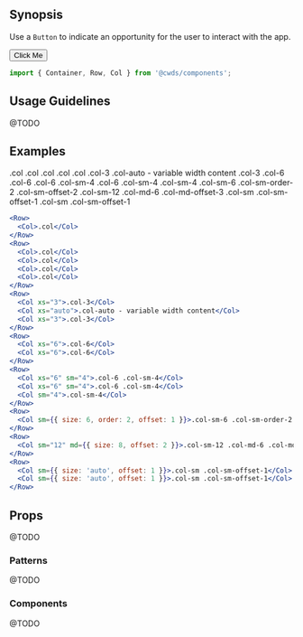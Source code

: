 
## Synopsis

Use a `Button` to indicate an opportunity for the user to interact with the app.

<DemoCard>
  <Button color="primary">Click Me</Button>
</DemoCard>

```jsx
import { Container, Row, Col } from '@cwds/components';
```

## Usage Guidelines

@TODO

## Examples

<div>
  <Row>
    <Col><Card>.col</Card></Col>
  </Row>
  <Row>
    <Col><Card>.col</Card></Col>
    <Col><Card>.col</Card></Col>
    <Col><Card>.col</Card></Col>
    <Col><Card>.col</Card></Col>
  </Row>
  <Row>
    <Col xs="3"><Card>.col-3</Card></Col>
    <Col xs="auto"><Card>.col-auto - variable width content</Card></Col>
    <Col xs="3"><Card>.col-3</Card></Col>
  </Row>
  <Row>
    <Col xs="6"><Card>.col-6</Card></Col>
    <Col xs="6"><Card>.col-6</Card></Col>
  </Row>
  <Row>
    <Col xs="6" sm="4"><Card>.col-6 .col-sm-4</Card></Col>
    <Col xs="6" sm="4"><Card>.col-6 .col-sm-4</Card></Col>
    <Col sm="4"><Card>.col-sm-4</Card></Col>
  </Row>
  <Row>
    <Col sm={{ size: 6, order: 2, offset: 1 }}><Card>.col-sm-6 .col-sm-order-2 .col-sm-offset-2</Card></Col>
  </Row>
  <Row>
    <Col sm="12" md={{ size: 8, offset: 2 }}><Card>.col-sm-12 .col-md-6 .col-md-offset-3</Card></Col>
  </Row>
  <Row>
    <Col sm={{ size: 'auto', offset: 1 }}><Card>.col-sm .col-sm-offset-1</Card></Col>
    <Col sm={{ size: 'auto', offset: 1 }}><Card>.col-sm .col-sm-offset-1</Card></Col>
  </Row>
</div>

```jsx
<Row>
  <Col>.col</Col>
</Row>
<Row>
  <Col>.col</Col>
  <Col>.col</Col>
  <Col>.col</Col>
  <Col>.col</Col>
</Row>
<Row>
  <Col xs="3">.col-3</Col>
  <Col xs="auto">.col-auto - variable width content</Col>
  <Col xs="3">.col-3</Col>
</Row>
<Row>
  <Col xs="6">.col-6</Col>
  <Col xs="6">.col-6</Col>
</Row>
<Row>
  <Col xs="6" sm="4">.col-6 .col-sm-4</Col>
  <Col xs="6" sm="4">.col-6 .col-sm-4</Col>
  <Col sm="4">.col-sm-4</Col>
</Row>
<Row>
  <Col sm={{ size: 6, order: 2, offset: 1 }}>.col-sm-6 .col-sm-order-2 .col-sm-offset-2</Col>
</Row>
<Row>
  <Col sm="12" md={{ size: 8, offset: 2 }}>.col-sm-12 .col-md-6 .col-md-offset-3</Col>
</Row>
<Row>
  <Col sm={{ size: 'auto', offset: 1 }}>.col-sm .col-sm-offset-1</Col>
  <Col sm={{ size: 'auto', offset: 1 }}>.col-sm .col-sm-offset-1</Col>
</Row>
```

## Props

@TODO

### Patterns

@TODO

### Components

@TODO
